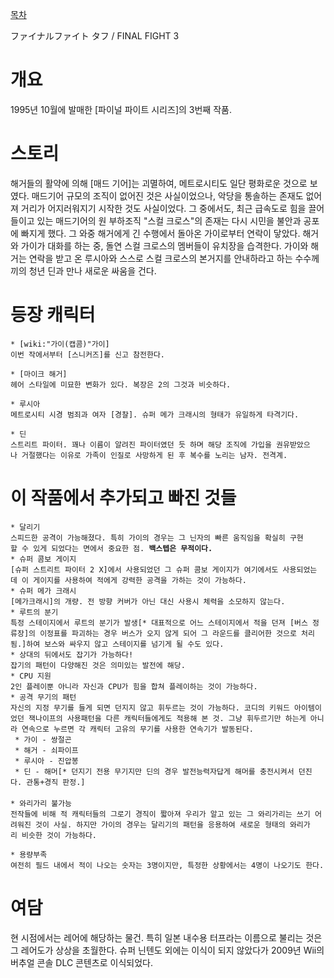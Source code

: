 [[목차]]

ファイナルファイト タフ / FINAL FIGHT 3

= 개요 =
1995년 10월에 발매한 [파이널 파이트 시리즈]의 3번째 작품.

= 스토리 =
해거들의 활약에 의해 [매드 기어]는 괴멸하여, 메트로시티도 일단 평화로운 것으로 보였다.
매드기어 규모의 조직이 없어진 것은 사실이었으나, 악당을 통솔하는 존재도 없어져 거리가 어지러워지기 시작한 것도 사실이었다.
그 중에서도, 최근 급속도로 힘을 끌어들이고 있는 매드기어의 원 부하조직 "스컬 크로스"의 존재는 다시 시민을 불안과 공포에 빠지게 했다. 
그 와중 해거에게 긴 수행에서 돌아온 가이로부터 연락이 닿았다.
해거와 가이가 대화를 하는 중, 돌연 스컬 크로스의 멤버들이 유치장을 습격한다. 
가이와 해거는 연락을 받고 온 루시아와 스스로 스컬 크로스의 본거지를 안내하라고 하는 수수께끼의 청년 딘과 만나 새로운 싸움을 건다.

= 등장 캐릭터 =

 * [wiki:"가이(캡콤)"가이]
 이번 작에서부터 [스니커즈]를 신고 참전한다.

 * [마이크 해거]
 헤어 스타일에 미묘한 변화가 있다. 복장은 2의 그것과 비슷하다.

 * 루시아
 메트로시티 시경 범죄과 여자 [경찰]. 슈퍼 메가 크래시의 형태가 유일하게 타격기다.

 * 딘
 스트리트 파이터. 꽤나 이름이 알려진 파이터였던 듯 하며 해당 조직에 가입을 권유받았으나 거절했다는 이유로 가족이 인질로 사망하게 된 후 복수를 노리는 남자. 전격계.

= 이 작품에서 추가되고 빠진 것들 =

 * 달리기 
 스피드한 공격이 가능해졌다. 특히 가이의 경우는 그 닌자의 빠른 움직임을 확실히 구현할 수 있게 되었다는 면에서 중요한 점. '''백스텝은 무적이다.'''
 * 슈퍼 콤보 게이지
 [슈퍼 스트리트 파이터 2 X]에서 사용되었던 그 슈퍼 콤보 게이지가 여기에서도 사용되었는데 이 게이지를 사용하여 적에게 강력한 공격을 가하는 것이 가능하다.
 * 슈퍼 메가 크래시
 [메가크래시]의 개량. 전 방향 커버가 아닌 대신 사용시 체력을 소모하지 않는다.
 * 루트의 분기
 특정 스테이지에서 루트의 분기가 발생[* 대표적으로 어느 스테이지에서 적을 던져 [버스 정류장]의 이정표를 파괴하는 경우 버스가 오지 않게 되어 그 라운드를 클리어한 것으로 처리됨.]하여 보스와 싸우지 않고 스테이지를 넘기게 될 수도 있다.
 * 상대의 뒤에서도 잡기가 가능하다!
 잡기의 패턴이 다양해진 것은 의미있는 발전에 해당.
 * CPU 지원
 2인 플레이뿐 아니라 자신과 CPU가 힘을 합쳐 플레이하는 것이 가능하다.
 * 공격 무기의 패턴
 자신의 지정 무기를 들게 되면 던지지 않고 휘두르는 것이 가능하다. 코디의 키워드 아이템이었던 잭나이프의 사용패턴을 다른 캐릭터들에게도 적용해 본 것. 그냥 휘두르기만 하는게 아니라 연속으로 누르면 각 캐릭터 고유의 무기를 사용한 연속기가 발동된다.
  * 가이 - 쌍절곤
  * 해거 - 쇠파이프
  * 루시아 - 진압봉
  * 딘 - 해머[* 던지기 전용 무기지만 딘의 경우 발전능력자답게 해머를 충전시켜서 던진다. 관통+경직 판정.]
 
 * 와리가리 불가능
 전작들에 비해 적 캐릭터들의 그로기 경직이 짧아져 우리가 알고 있는 그 와리가리는 쓰기 어려워진 것이 사실. 하지만 가이의 경우는 달리기의 패턴을 응용하여 새로운 형태의 와리가리 비슷한 것이 가능하다.

 * 용량부족
 여전히 필드 내에서 적이 나오는 숫자는 3명이지만, 특정한 상황에서는 4명이 나오기도 한다.
= 여담 =
현 시점에서는 레어에 해당하는 물건. 특히 일본 내수용 터프라는 이름으로 불리는 것은 그 레어도가 상상을 초월한다. 슈퍼 닌텐도 외에는 이식이 되지 않았다가 2009년 Wii의 버추얼 콘솔 DLC 콘텐츠로 이식되었다.

